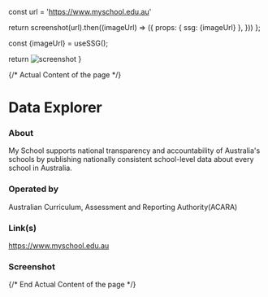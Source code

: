 
const url = 'https://www.myschool.edu.au'

return screenshot(url).then((imageUrl) => ({
props: { ssg: {imageUrl} },
}))
};

const {imageUrl} = useSSG();

return <img src={imageUrl} alt="screenshot"/>
}

{/* Actual Content of the page */}

# Data Explorer

### About

My School supports national transparency and accountability of Australia's schools by publishing nationally consistent school-level data about every school in Australia.

### Operated by

Australian Curriculum, Assessment and Reporting Authority(ACARA)

### Link(s)

https://www.myschool.edu.au

### Screenshot

<ScreenshotImage />

{/* End Actual Content of the page */}
